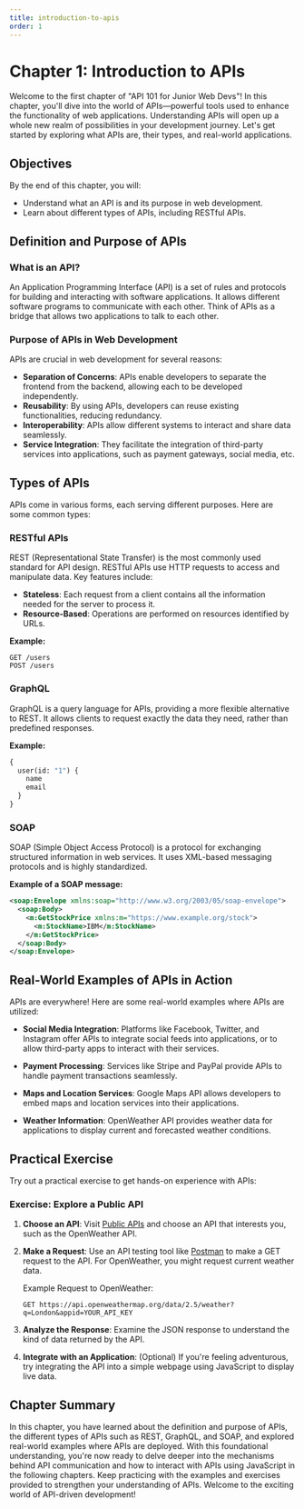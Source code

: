 ```yaml
---
title: introduction-to-apis
order: 1
---
```


# Chapter 1: Introduction to APIs

Welcome to the first chapter of "API 101 for Junior Web Devs"! In this chapter, you'll dive into the world of APIs—powerful tools used to enhance the functionality of web applications. Understanding APIs will open up a whole new realm of possibilities in your development journey. Let's get started by exploring what APIs are, their types, and real-world applications.

## Objectives

By the end of this chapter, you will:
- Understand what an API is and its purpose in web development.
- Learn about different types of APIs, including RESTful APIs.

## Definition and Purpose of APIs

### What is an API?

An Application Programming Interface (API) is a set of rules and protocols for building and interacting with software applications. It allows different software programs to communicate with each other. Think of APIs as a bridge that allows two applications to talk to each other.

### Purpose of APIs in Web Development

APIs are crucial in web development for several reasons:
- **Separation of Concerns**: APIs enable developers to separate the frontend from the backend, allowing each to be developed independently.
- **Reusability**: By using APIs, developers can reuse existing functionalities, reducing redundancy.
- **Interoperability**: APIs allow different systems to interact and share data seamlessly.
- **Service Integration**: They facilitate the integration of third-party services into applications, such as payment gateways, social media, etc.

## Types of APIs

APIs come in various forms, each serving different purposes. Here are some common types:

### RESTful APIs

REST (Representational State Transfer) is the most commonly used standard for API design. RESTful APIs use HTTP requests to access and manipulate data. Key features include:
- **Stateless**: Each request from a client contains all the information needed for the server to process it.
- **Resource-Based**: Operations are performed on resources identified by URLs.

**Example:**
```http
GET /users
POST /users
```

### GraphQL

GraphQL is a query language for APIs, providing a more flexible alternative to REST. It allows clients to request exactly the data they need, rather than predefined responses.

**Example:**
```graphql
{
  user(id: "1") {
    name
    email
  }
}
```

### SOAP

SOAP (Simple Object Access Protocol) is a protocol for exchanging structured information in web services. It uses XML-based messaging protocols and is highly standardized.

**Example of a SOAP message:**
```xml
<soap:Envelope xmlns:soap="http://www.w3.org/2003/05/soap-envelope">
  <soap:Body>
    <m:GetStockPrice xmlns:m="https://www.example.org/stock">
      <m:StockName>IBM</m:StockName>
    </m:GetStockPrice>
  </soap:Body>
</soap:Envelope>
```

## Real-World Examples of APIs in Action

APIs are everywhere! Here are some real-world examples where APIs are utilized:

- **Social Media Integration**: Platforms like Facebook, Twitter, and Instagram offer APIs to integrate social feeds into applications, or to allow third-party apps to interact with their services.

- **Payment Processing**: Services like Stripe and PayPal provide APIs to handle payment transactions seamlessly.

- **Maps and Location Services**: Google Maps API allows developers to embed maps and location services into their applications.

- **Weather Information**: OpenWeather API provides weather data for applications to display current and forecasted weather conditions.

## Practical Exercise

Try out a practical exercise to get hands-on experience with APIs:

### Exercise: Explore a Public API

1. **Choose an API**: Visit [Public APIs](https://public-apis.io/) and choose an API that interests you, such as the OpenWeather API.
   
2. **Make a Request**: Use an API testing tool like [Postman](https://www.postman.com/) to make a GET request to the API. For OpenWeather, you might request current weather data.

   Example Request to OpenWeather:
   ```http
   GET https://api.openweathermap.org/data/2.5/weather?q=London&appid=YOUR_API_KEY
   ```

3. **Analyze the Response**: Examine the JSON response to understand the kind of data returned by the API.

4. **Integrate with an Application**: (Optional) If you're feeling adventurous, try integrating the API into a simple webpage using JavaScript to display live data.

## Chapter Summary

In this chapter, you have learned about the definition and purpose of APIs, the different types of APIs such as REST, GraphQL, and SOAP, and explored real-world examples where APIs are deployed. With this foundational understanding, you're now ready to delve deeper into the mechanisms behind API communication and how to interact with APIs using JavaScript in the following chapters. Keep practicing with the examples and exercises provided to strengthen your understanding of APIs. Welcome to the exciting world of API-driven development!